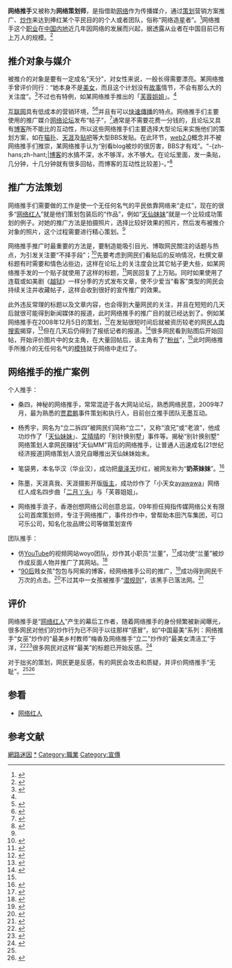 {{noteTA
|G1=IT
|1=zh-cn:营销;zh-hk:營銷;zh-tw:行銷;
|2=zh-cn:视频;zh-tw:影片;
}}
{{review|time=2010-03-08T13:48:00+00:00}}
'''网络推手'''又被称为'''网络策划师'''，是指借助[[网络|网络]]作为传播媒介，通过[[策划|策划]]营销方案推广、[[炒作|炒作]]来达到捧红某个平民目的的个人或者团队，俗称“网络造[[明星|星]]者”。<ref name="tui">{{cite news|url=http://news.xinhuanet.com/society/2008-11/07/content_10320612.htm|title=天仙妹妹等走红催生公关市场 网络推手底线何在|publisher=[[中国新闻网|中国新闻网]]|accessdate=2008-12-23|deadurl=yes|archiveurl=https://web.archive.org/web/20081210170906/http://news.xinhuanet.com/society/2008-11/07/content_10320612.htm|archivedate=2008-12-10}}</ref>网络推手这个[[职业|职业]]在[[中国内地|中国内地]]近几年因网络的发展而兴起，据透露从业者在中国目前已有上万人的规模。<ref>{{cite news|url=http://www.haibao.cn/article/786.htm|title=网络红人背后：数万策划人频频推手|publisher=[[新京报|新京报]]|accessdate=2008-12-23|deadurl=yes|archiveurl=https://web.archive.org/web/20090925093434/http://www.haibao.cn/article/786.htm|archivedate=2009-09-25}}</ref>

==推介对象与媒介==
被推介的对象是要有一定成名“天分”，对女性来说，一般长得需要漂亮。某网络推手曾评价同行：“她本身不是[[美女|美女]]，而且这个计划没有[[故事|故事]]情节，不会有那么大的关注度”。<ref>{{cite news|url=http://finance.ifeng.com/news/domestic/200703/0304_193_83007.shtml|title=流氓燕背后推手:计划一年三万赚到千万|publisher=[[新华网|新华网]]|accessdate=2008-12-23|archive-date=2019-09-18|archive-url=https://web.archive.org/web/20190918192902/http://finance.ifeng.com/news/domestic/200703/0304_193_83007.shtml|dead-url=no}}</ref>不过也有特例，如某网络推手推出的「[[芙蓉姐姐|芙蓉姐姐]]」。<ref name="tui" /> 

[[互联网|互联网]]具有低成本的营销环境，<ref>{{cite news|url=http://news.xinhuanet.com/newmedia/2008-03/23/content_7841252.htm|title=网络推手被商业化模式收编 成为新营销模式|publisher=[[大洋网|大洋网]]|accessdate=2008-12-23|deadurl=yes|archiveurl=https://web.archive.org/web/20081006130713/http://news.xinhuanet.com/newmedia/2008-03/23/content_7841252.htm|archivedate=2008-10-06}}</ref><ref name="tui5">{{cite news|url=http://news.xinhuanet.com/tech/2006-11/14/content_5327244_1.htm|title=网络造星产业内幕调查:炒红天仙妹妹只花几千元|publisher=[[南方都市报|南方都市报]]|accessdate=2008-12-23}}{{dead link|date=2018年4月 |bot=InternetArchiveBot |fix-attempted=yes }}</ref>并且有可以[[網路快速傳播現象|快速傳播]]的特点。网络推手们主要使用的推广媒介[[网络论坛|网络论坛]]发布“帖子”，<ref>{{cite news|url=http://news.xinhuanet.com/society/2006-07/10/content_4813057.htm|title=“天仙妹妹”10个月赚两百万 论坛成造星工厂|publisher=[[南方网|南方网]]|accessdate=2008-12-23|deadurl=yes|archiveurl=https://web.archive.org/web/20100514153735/http://news.xinhuanet.com/society/2006-07/10/content_4813057.htm|archivedate=2010-05-14}}</ref>通常是不需要花费一分钱的，且论坛又具有[[博客|博客]]所不能比的互动性，所以这些网络推手们主要选择大型论坛来实施他们的策划方案，如在[[猫扑|猫扑]]、[[天涯虚拟社区|天涯]]及[[百度贴吧|贴吧]]等大型BBS发贴。在此环节，[[web2.0|web2.0]]概念并不被网络推手们推崇，某网络推手认为“别看blog被炒的很厉害，BBS才有戏”。“-{zh-hans;zh-hant;|[[博客|博客]]的水搞不深，水不够浑，水不够大。在论坛里面，发一条贴，几分钟，十几分钟就有很多回帖，而博客的互动性比较差}-。”<ref name="tui2">{{cite news|url=http://www.sznews.com/tech/content/2006-06/07/content_143973.htm|title=网络时代的网络推手：捧红一个人如此简单|publisher=[[深圳新闻网|深圳新闻网]]|accessdate=2008-12-23|deadurl=yes|archiveurl=https://web.archive.org/web/20110524045913/http://www.sznews.com/tech/content/2006-06/07/content_143973.htm|archivedate=2011-05-24|df=}}</ref>

==推广方法策划==
网络推手们需要做的工作是使一个无任何名气的平民依靠网络来“走红”，现在的很多“[[网络红人|网络红人]]”就是他们策划包装后的“作品”，例如“[[天仙妹妹|天仙妹妹]]”就是一个比较成功策划的例子。对她的推广方法是拍摄照片，选择比较好效果的照片，然后发布被推介对象的照片，这个过程需要进行精心策划。<ref name="tui2" />

网络推手推广时最重要的方法是，要制造能吸引目光、博取网民關注的话题与热点，为引发关注要“不择手段”；<ref>{{cite news|url=http://edu.people.com.cn/GB/1053/6756368.html|title=女教师被"网络推手"恶搞成"卖身女教师"|publisher=[[现代快报|现代快报]]|accessdate=2008-12-23|archive-url=https://web.archive.org/web/20081011155513/http://edu.people.com.cn/GB/1053/6756368.html|archive-date=2008-10-11|dead-url=yes}}</ref>先要考虑到网民们看贴后的反响情况，杜撰文章标题有时需要和情色沾些边，这样在论坛上的关注度会比其它帖子更大些，如某网络推手发的一个贴子就使用了这样的标题，<ref>{{cite news|url=http://news.xinhuanet.com/society/2007-07/05/content_6330788.htm|title=网络推手网上直播偷拍发廊女孩工作情景|publisher=[[信息时报|信息时报]]|accessdate=2008-12-23|deadurl=yes|archiveurl=https://web.archive.org/web/20081229030324/http://news.xinhuanet.com/society/2007-07/05/content_6330788.htm|archivedate=2008-12-29}}</ref>网民回复了上万贴。同时如果使用了连载或如美剧《[[越狱|越狱]]》一样分季的方式发布文章，使不少爱当“看客”类型的网民会持续关注并收藏帖子，这样会收到很好的宣传推广的效果。

此外违反常理的标题以及文章内容，也会得到大量网民的关注，并且在短短的几天后就很可能得到新闻媒体的报道，此时网络推手的推广目的就已经达到了。例如某网络推手在2008年12月5日的策划，<ref>{{cite news|url=http://dzh.mop.com/topic/readSub_9066965_0_0.html|title=我把自己的下半生交给网络|publisher=[[猫扑网|猫扑网]]|accessdate=2008-12-23|deadurl=yes|archiveurl=https://web.archive.org/web/20081222055908/http://dzh.mop.com/topic/readSub_9066965_0_0.html|archivedate=2008-12-22}}</ref>在发贴很短时间后就被资历较老的网民[[人肉搜索|人肉搜索]]揭穿，<ref>{{cite news|url=http://dzh.mop.com/topic/readSub_9066965_28_0.html|title=2838楼揭穿楼主和网络推手的关系 且得到楼主承认|publisher=[[猫扑网|猫扑网]]|accessdate=2008-12-23}}{{dead link|date=2018年4月 |bot=InternetArchiveBot |fix-attempted=yes }}</ref>但在几天后仍得到了报纸记者的报道。<ref>{{cite news|url=http://news.xhby.net/system/2008/12/10/010399382.shtml|title=80后女孩要把下半生交给网络|publisher=[[新华报业网|新华报业网]]|accessdate=2008-12-23|archive-url=https://web.archive.org/web/20090708005535/http://news.xhby.net/system/2008/12/10/010399382.shtml|archive-date=2009-07-08|dead-url=yes}}</ref>很多网民看到贴图后开始回帖，开始评价图片中的女主角，在大量回帖后，该主角有了“[[爱好者|粉丝]]”，<ref name="tui5" />此时网络推手所推介的无任何名气的[[模特|模特]]就于网络中走红了。

==网络推手的推广案例==
;个人推手：
*桑四，神秘的网络推手，常常混迹于各大网站论坛，熟悉网络民意，2009年7月，最为熟悉的[[贾君鹏|贾君鹏]]事件策划和执行人，目前创立推手团队无墨互动。

*杨秀宇，网名为“立二拆四”被网民们简称“立二”，又称“浪兄”或“老浪”，他成功炒作了「[[天仙妹妹|天仙妹妹]]」、[[艾晴晴|艾晴晴]]的「别针换别墅」事件等。揭秘“别针换别墅” 网络策划人拿网民赚钱"天仙MM"背后的网络推手，让普通人迅速成名[21世纪经济报道]网络策划人浪兄自曝推出天仙妹妹始末。

*笔袋男，本名华汉（华业汉），成功把[[章泽天|章泽天]]炒红，被网友称为“'''奶茶妹妹'''”。<ref>{{cite web|title=奶茶妹妹章泽天背后炒作团队疑曝光 花百万做正面推广|url=http://gx.people.com.cn/n/2014/0420/c229131-21034027.html|publisher=人民网|accessdate=2015-02-04|deadurl=yes|archiveurl=https://web.archive.org/web/20150204230030/http://gx.people.com.cn/n/2014/0420/c229131-21034027.html|archivedate=2015-02-04}}</ref>

*陈墨，天涯真我、天涯摄影开版[[版主|版主]]，成功炒作了「小天女[[ayawawa|ayawawa]]」网络红人成名四步曲「[[二月丫头|二月丫头]]」与「芙蓉姐姐」。

*网络推手浪子，香港创想网络公司创意总监，09年担任拇指传媒网络公关有限公司首席策划师，专注于网络推广，事件炒作中，曾帮助本田汽车集团，可口可乐公司，知名化妆品牌公司等做策划宣传

;团队推手：
*仿[[YouTube|YouTube]]的视频网站woyo团队，炒作其小职员“兰董”，<ref name="tui4">{{cite news|url=http://news.xinhuanet.com/society/2008-09/09/content_9868214.htm|title=女大学生宁捡废品不做二奶 被称"废品西施"|publisher=[[东方网|东方网]]|accessdate=2008-12-23|deadurl=yes|archiveurl=https://web.archive.org/web/20081013193122/http://news.xinhuanet.com/society/2008-09/09/content_9868214.htm|archivedate=2008-10-13}}</ref>成功使“兰董”被炒作成反面人物并推广了其网站。<ref>{{cite news|url=http://news.cnfol.com/080610/101,1594,4262650,00.shtml|title=“兰董”局推广策划全过程的猜想|publisher=[[赢周刊|赢周刊]]|accessdate=2008-12-23|deadurl=yes|archiveurl=https://web.archive.org/web/20090602133152/http://news.cnfol.com/080610/101,1594,4262650,00.shtml|archivedate=2009-06-02}}</ref>
*“[[90后|90后]]贱女孩”包包与阿紫的博客，经网络推手公司的推广，<ref>{{cite news|url=http://news.163.com/08/0513/03/4BPU520R00011229.html|title=“贱女孩”惊曝幕后推手 网友表示气愤|publisher=[[大洋网|大洋网]]|accessdate=2008-12-23|archive-url=https://web.archive.org/web/20080517062029/http://news.163.com/08/0513/03/4BPU520R00011229.html|archive-date=2008-05-17|dead-url=yes}}</ref>成功得到网民千万次的点击。<ref>{{cite news|url=http://society.people.com.cn/GB/1062/7216646.html|title=“90后贱女孩”成中国第一博 15天点击1900万|publisher=[[中国青年报|中国青年报]]|accessdate=2008-12-23|archive-date=2016-03-04|archive-url=https://web.archive.org/web/20160304092252/http://society.people.com.cn/GB/1062/7216646.html|dead-url=no}}</ref>不过其中一女孩被推手“[[潜规则|潜规则]]”，该黑手已落法网。<ref>{{cite news|url=http://star.67.com/SiteSpecial/56.html|title=90后贱女孩的血泪日记 黑手落网被警方控制|publisher=[[现代快报|现代快报]]|accessdate=2008-12-23|archive-url=https://web.archive.org/web/20090122104222/http://star.67.com/SiteSpecial/56.html|archive-date=2009-01-22|dead-url=yes}}</ref>

==评价==
网络推手是“[[网络红人|网络红人]]”产生的幕后工作者，随着网络推手的身份频繁被新闻曝光，很多网民对他们的炒作行为已不同于以往那样“感冒”，如“中国最美”系列：网络推手“女巫”炒作的“最美乡村教师”梅香及网络推手“立二”炒作的“最美女清洁工”于洋，<ref>{{cite news|url=http://news.xinhuanet.com/society/2008-05/08/content_8125511.htm|title=最美清洁工原是《赤壁》宫女 遭网友炮轰|publisher=[[四川新闻网|四川新闻网]]|accessdate=2008-12-23|deadurl=yes|archiveurl=https://web.archive.org/web/20081022013828/http://news.xinhuanet.com/society/2008-05/08/content_8125511.htm|archivedate=2008-10-22}}</ref><ref>{{cite news|url=http://edu.cctv.com/20070806/101789.shtml|title=核心调查："最美深山女教师"背后的网络推手|publisher=[[中国青年报|中国青年报]]|accessdate=2008-12-23|deadurl=yes|archiveurl=https://web.archive.org/web/20090429231423/http://edu.cctv.com/20070806/101789.shtml|archivedate=2009-04-29}}</ref>很多网民对这样“最美”的标题已开始反感。<ref>{{cite news|url=http://www.people.com.cn/GB/32306/33232/6070213.html|title=“网络推手”：还能推出多少“中国最美丽的”？|publisher=[[人民网|人民网]]|accessdate=2008-12-23|archive-date=2016-03-04|archive-url=https://web.archive.org/web/20160304112738/http://www.people.com.cn/GB/32306/33232/6070213.html|dead-url=no}}</ref>

对于拙劣的策划，网民更是反感，有的网民会攻击和质疑，并评价网络推手“无耻”。<ref name="tui4" /><ref>{{cite news|url=http://view.szonline.net/Channel/content/2008/200809/20080909/98301.html|title="废品西施"走红网络 网友称炒作手法太烂|publisher=[[深圳热线|深圳热线]]|accessdate=2008-12-23|deadurl=yes|archiveurl=https://web.archive.org/web/20090430180630/http://view.szonline.net/Channel/content/2008/200809/20080909/98301.html|archivedate=2009-04-30}}</ref>

==参看==
*[[网络红人|网络红人]]

==参考文献==
{{reflist|2}}

[[Category:網路迷因|]]
[[Category:网络红人|*]]
[[Category:職業|Category:職業]]
[[Category:宣傳|Category:宣傳]]